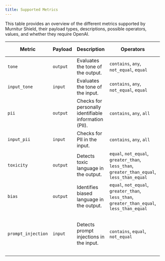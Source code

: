 ```yaml
---
title: Supported Metrics
---
```


This table provides an overview of the different metrics supported by Murnitur Shield, their payload types, descriptions, possible operators, values, and whether they require OpenAI.

| Metric             | Payload  | Description                                           | Operators                                                                                  | Values                                                                                                                                                                                   | Requires OpenAI |
| ------------------ | -------- | ----------------------------------------------------- | ------------------------------------------------------------------------------------------ | ---------------------------------------------------------------------------------------------------------------------------------------------------------------------------------------- | --------------- |
| `tone`             | `output` | Evaluates the tone of the output.                     | `contains`, `any`, `not_equal`, `equal`                                                    | `sadness`, `anger`, `annoyance`, `joy`, `love`, `positive`, `negative`, `neutral`                                                                                                        | No              |
| `input_tone`       | `input`  | Evaluates the tone of the input.                      | `contains`, `any`, `not_equal`, `equal`                                                    | `sadness`, `anger`, `annoyance`, `joy`, `love`, `positive`, `negative`, `neutral`                                                                                                        | No              |
| `pii`              | `output` | Checks for personally identifiable information (PII). | `contains`, `any`, `all`                                                                   | `email`, `ssn`, `address`, `phone_number`, `date`, `financial_info`                                                                                                                      | No              |
| `input_pii`        | `input`  | Checks for PII in the input.                          | `contains`, `any`, `all`                                                                   | `email`, `ssn`, `address`, `phone_number`, `date`, `financial_info`                                                                                                                      | No              |
| `toxicity`         | `output` | Detects toxic language in the output.                 | `equal`, `not_equal`, `greater_than`, `less_than`, `greater_than_equal`, `less_than_equal` | `0.0` to `1.0`                                                                                                                                                                           | Yes             |
| `bias`             | `output` | Identifies biased language in the output.             | `equal`, `not_equal`, `greater_than`, `less_than`, `greater_than_equal`, `less_than_equal` | `0.0` to `1.0`                                                                                                                                                                           | Yes             |
| `prompt_injection` | `input`  | Detects prompt injections in the input.               | `contains`, `equal`, `not_equal`                                                           | `impersonation`, `obfuscation`, `simple_instruction`, `few_shot`, `new_context`, `hypothetical_scenario`, `personal_information_request`, `opinion_solicitation`, `instruction_override` | Yes             |
